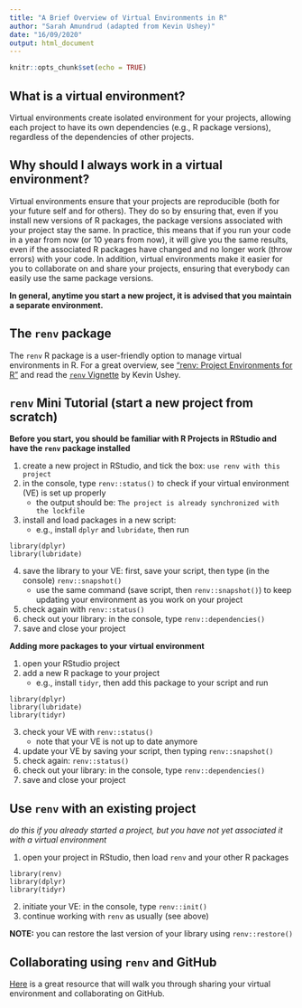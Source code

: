 ---
title: "A Brief Overview of Virtual Environments in R"
author: "Sarah Amundrud (adapted from Kevin Ushey)"
date: "16/09/2020"
output: html_document
---

```{r setup, include=FALSE}
knitr::opts_chunk$set(echo = TRUE)
```


## What is a virtual environment?
Virtual environments create isolated environment for your projects, allowing each project to have its own dependencies (e.g., R package versions), regardless of the dependencies of other projects. 


## Why should I always work in a virtual environment?
Virtual environments ensure that your projects are reproducible (both for your future self and for others). They do so by ensuring that, even if you install new versions of R packages, the package versions associated with your project stay the same. In practice, this means that if you run your code in a year from now (or 10 years from now), it will give you the same results, even if the associated R packages have changed and no longer work (throw errors) with your code.
In addition, virtual environments make it easier for you to collaborate on and share your projects, ensuring that everybody can easily use the same package versions.

**In general, anytime you start a new project, it is advised that you maintain a separate environment.**


## The `renv` package
The `renv` R package is a user-friendly option to manage virtual environments in R.
For a great overview, see ["renv: Project Environments for R"](https://kevinushey-2020-rstudio-conf.netlify.app/slides.html#1) and read the [`renv` Vignette](https://rstudio.github.io/renv/articles/renv.html) by Kevin Ushey.

## `renv` Mini Tutorial (start a new project from scratch)
**Before you start, you should be familiar with R Projects in RStudio and have the `renv` package installed**

1. create a new project in RStudio, and tick the box: `use renv with this project`
2. in the console, type `renv::status()` to check if your virtual environment (VE) is set up properly
    + the output should be: `The project is already synchronized with the lockfile`
3. install and load packages in a new script:
    + e.g., install `dplyr` and `lubridate`, then run

```
library(dplyr)
library(lubridate)
```

4. save the library to your VE: first, save your script, then type (in the console) `renv::snapshot()`
    + use the same command (save script, then `renv::snapshot()`) to keep updating your environment as you work on your project
5. check again with `renv::status()`
6. check out your library: in the console, type `renv::dependencies()`
7. save and close your project


**Adding more packages to your virtual environment**

1. open your RStudio project
2. add a new R package to your project
    + e.g., install `tidyr`, then add this package to your script and run

```
library(dplyr)
library(lubridate)
library(tidyr)
``` 

3. check your VE with `renv::status()`
    + note that your VE is not up to date anymore
4. update your VE by saving your script, then typing `renv::snapshot()`
5. check again: `renv::status()`
6. check out your library: in the console, type `renv::dependencies()`
7. save and close your project



## Use `renv` with an existing project
*do this if you already started a project, but you have not yet associated it with a virtual environment*

1. open your project in RStudio, then load `renv` and your other R packages

```
library(renv)
library(dplyr)
library(tidyr)
``` 

2. initiate your VE: in the console, type `renv::init()`
3. continue working with `renv` as usually (see above)

**NOTE:** you can restore the last version of your library using `renv::restore()`


## Collaborating using `renv` and GitHub

[Here](https://rstudio.github.io/renv/articles/collaborating.html) is a great resource that will walk you through sharing your virtual environment and collaborating on GitHub. 




